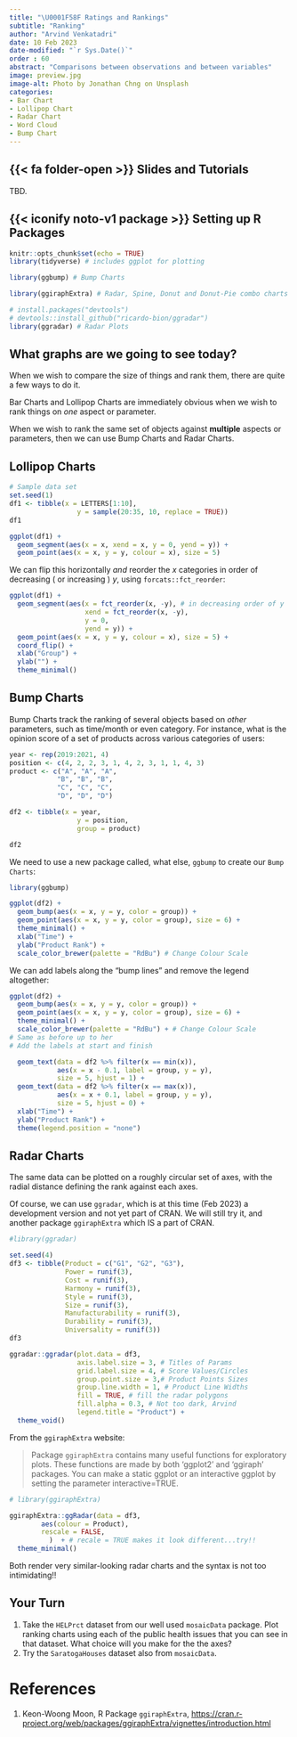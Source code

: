 ```yaml
---
title: "\U0001F58F Ratings and Rankings"
subtitle: "Ranking"
author: "Arvind Venkatadri"
date: 10 Feb 2023
date-modified: "`r Sys.Date()`"
order : 60
abstract: "Comparisons between observations and between variables"
image: preview.jpg
image-alt: Photo by Jonathan Chng on Unsplash
categories:
- Bar Chart
- Lollipop Chart
- Radar Chart
- Word Cloud
- Bump Chart
---
```


## {{< fa folder-open >}} Slides and Tutorials

TBD.

## {{< iconify noto-v1 package >}} Setting up R Packages

```r

knitr::opts_chunk$set(echo = TRUE)
library(tidyverse) # includes ggplot for plotting

library(ggbump) # Bump Charts

library(ggiraphExtra) # Radar, Spine, Donut and Donut-Pie combo charts !!

# install.packages("devtools")
# devtools::install_github("ricardo-bion/ggradar")
library(ggradar) # Radar Plots

```

## What graphs are we going to see today?

When we wish to compare the size of things and rank them, there are
quite a few ways to do it.

Bar Charts and Lollipop Charts are immediately obvious when we wish to
rank things on *one* aspect or parameter.

When we wish to rank the same set of objects against **multiple**
aspects or parameters, then we can use Bump Charts and Radar Charts.

## Lollipop Charts

```r
# Sample data set
set.seed(1)
df1 <- tibble(x = LETTERS[1:10],
                 y = sample(20:35, 10, replace = TRUE))
df1

ggplot(df1) + 
  geom_segment(aes(x = x, xend = x, y = 0, yend = y)) + 
  geom_point(aes(x = x, y = y, colour = x), size = 5)

```

We can flip this horizontally *and* reorder the $x$ categories in order
of decreasing ( or increasing ) $y$, using `forcats::fct_reorder`:

```r

ggplot(df1) + 
  geom_segment(aes(x = fct_reorder(x, -y), # in decreasing order of y
                   xend = fct_reorder(x, -y), 
                   y = 0, 
                   yend = y)) + 
  geom_point(aes(x = x, y = y, colour = x), size = 5) +
  coord_flip() + 
  xlab("Group") +
  ylab("") +
  theme_minimal()

```

## Bump Charts

Bump Charts track the ranking of several objects based on *other*
parameters, such as time/month or even category. For instance, what is
the opinion score of a set of products across various categories of
users:

```r
year <- rep(2019:2021, 4)
position <- c(4, 2, 2, 3, 1, 4, 2, 3, 1, 1, 4, 3)
product <- c("A", "A", "A",
            "B", "B", "B", 
            "C", "C", "C",
            "D", "D", "D")

df2 <- tibble(x = year,
                 y = position,
                 group = product)

df2

```

We need to use a new package called, what else, `ggbump` to create our
`Bump Charts`:

```r
library(ggbump)

ggplot(df2) +
  geom_bump(aes(x = x, y = y, color = group)) +
  geom_point(aes(x = x, y = y, color = group), size = 6) +
  theme_minimal() +
  xlab("Time") +
  ylab("Product Rank") +
  scale_color_brewer(palette = "RdBu") # Change Colour Scale

```

We can add labels along the "bump lines" and remove the legend
altogether:

```r

ggplot(df2) +
  geom_bump(aes(x = x, y = y, color = group)) +
  geom_point(aes(x = x, y = y, color = group), size = 6) +
  theme_minimal() +
  scale_color_brewer(palette = "RdBu") + # Change Colour Scale
# Same as before up to her
# Add the labels at start and finish

  geom_text(data = df2 %>% filter(x == min(x)),
            aes(x = x - 0.1, label = group, y = y),
            size = 5, hjust = 1) +
  geom_text(data = df2 %>% filter(x == max(x)),
            aes(x = x + 0.1, label = group, y = y),
            size = 5, hjust = 0) +
  xlab("Time") +
  ylab("Product Rank") +
  theme(legend.position = "none")
```

## Radar Charts

The same data can be plotted on a roughly circular set of axes, with the
radial distance defining the rank against each axes.

Of course, we can use `ggradar`, which is at this time (Feb 2023) a
development version and not yet part of CRAN. We will still try it, and
another package `ggiraphExtra` which IS a part of CRAN.

```r

#library(ggradar)

set.seed(4)
df3 <- tibble(Product = c("G1", "G2", "G3"),
              Power = runif(3), 
              Cost = runif(3),
              Harmony = runif(3),
              Style = runif(3),
              Size = runif(3),
              Manufacturability = runif(3),
              Durability = runif(3),
              Universality = runif(3))
df3

ggradar::ggradar(plot.data = df3,
                 axis.label.size = 3, # Titles of Params
                 grid.label.size = 4, # Score Values/Circles
                 group.point.size = 3,# Product Points Sizes
                 group.line.width = 1, # Product Line Widths
                 fill = TRUE, # fill the radar polygons
                 fill.alpha = 0.3, # Not too dark, Arvind
                 legend.title = "Product") +
  theme_void()

```

From the `ggiraphExtra` website:

> Package `ggiraphExtra` contains many useful functions for exploratory
> plots. These functions are made by both 'ggplot2' and 'ggiraph'
> packages. You can make a static ggplot or an interactive ggplot by
> setting the parameter interactive=TRUE.

```r
# library(ggiraphExtra)

ggiraphExtra::ggRadar(data = df3,
        aes(colour = Product),
        rescale = FALSE,
          )  + # recale = TRUE makes it look different...try!!
  theme_minimal()


```

Both render very similar-looking radar charts and the syntax is not too
intimidating!!

## Your Turn

1.  Take the `HELPrct` dataset from our well used `mosaicData` package.
    Plot ranking charts using each of the public health issues that you
    can see in that dataset. What choice will you make for the the axes?
2.  Try the `SaratogaHouses` dataset also from `mosaicData`.

# References

1.  Keon-Woong Moon, R Package `ggiraphExtra`,
    <https://cran.r-project.org/web/packages/ggiraphExtra/vignettes/introduction.html>

